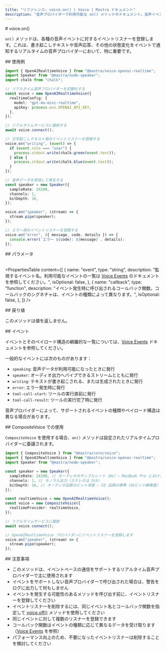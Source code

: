 ```yaml
---
title: "リファレンス: voice.on() | Voice | Mastra ドキュメント"
description: "音声プロバイダーで利用可能な on() メソッドのドキュメント。音声イベントに対するイベントリスナーを登録します。"
---
```


<div id="voiceon">
  # voice.on()
</div>

`on()` メソッドは、各種の音声イベントに対するイベントリスナーを登録します。これは、書き起こしテキストや音声応答、その他の状態変化をイベントで通知するリアルタイムの音声プロバイダーにおいて、特に重要です。

<div id="usage-example">
  ## 使用例
</div>

```typescript
import { OpenAIRealtimeVoice } from "@mastra/voice-openai-realtime";
import Speaker from "@mastra/node-speaker";
import chalk from "chalk";

// リアルタイム音声プロバイダーを初期化する
const voice = new OpenAIRealtimeVoice({
  realtimeConfig: {
    model: "gpt-4o-mini-realtime",
    apiKey: process.env.OPENAI_API_KEY,
  },
});

// リアルタイムサービスに接続する
await voice.connect();

// 文字起こしテキスト用のイベントリスナーを登録する
voice.on("writing", (event) => {
  if (event.role === "user") {
    process.stdout.write(chalk.green(event.text));
  } else {
    process.stdout.write(chalk.blue(event.text));
  }
});

// 音声データを受信して再生する
const speaker = new Speaker({
  sampleRate: 24100,
  channels: 1,
  bitDepth: 16,
});

voice.on("speaker", (stream) => {
  stream.pipe(speaker);
});

// エラー用のイベントリスナーを登録する
voice.on("error", ({ message, code, details }) => {
  console.error(`エラー ${code}: ${message}`, details);
});
```


<div id="parameters">
  ## パラメータ
</div>

<br />

<PropertiesTable
  content={[
    {
      name: "event",
      type: "string",
      description:
        "監視するイベント名。利用可能なイベントの一覧は [Voice Events](./voice.events) のドキュメントを参照してください。",
      isOptional: false,
    },
    {
      name: "callback",
      type: "function",
      description:
        "イベント発生時に呼び出されるコールバック関数。コールバックのシグネチャは、イベントの種類によって異なります。",
      isOptional: false,
    },
  ]}
/>

<div id="return-value">
  ## 戻り値
</div>

このメソッドは値を返しません。

<div id="events">
  ## イベント
</div>

イベントとそのペイロード構造の網羅的な一覧については、[Voice Events](./voice.events) ドキュメントを参照してください。

一般的なイベントには次のものがあります：

- `speaking`: 音声データが利用可能になったときに発行
- `speaker`: オーディオ出力へパイプできるストリームとともに発行
- `writing`: テキストが書き起こされる、または生成されたときに発行
- `error`: エラー発生時に発行
- `tool-call-start`: ツールの実行直前に発行
- `tool-call-result`: ツールの実行完了時に発行

音声プロバイダーによって、サポートされるイベントの種類やペイロード構造は異なる場合があります。

<div id="using-with-compositevoice">
  ## CompositeVoice での使用
</div>

`CompositeVoice` を使用する場合、`on()` メソッドは設定されたリアルタイムプロバイダーに委譲されます。

```typescript
import { CompositeVoice } from "@mastra/core/voice";
import { OpenAIRealtimeVoice } from "@mastra/voice-openai-realtime";
import Speaker from "@mastra/node-speaker";

const speaker = new Speaker({
  sampleRate: 24100, // オーディオのサンプルレート（Hz）— MacBook Pro における高品質オーディオの標準値
  channels: 1, // モノラル出力（ステレオは 2ch）
  bitDepth: 16, // オーディオ品質のビット深度 — CD 品質の標準（16ビット解像度）
});

const realtimeVoice = new OpenAIRealtimeVoice();
const voice = new CompositeVoice({
  realtimeProvider: realtimeVoice,
});

// リアルタイムサービスに接続
await voice.connect();

// OpenAIRealtimeVoice プロバイダーにイベントリスナーを登録します
voice.on("speaker", (stream) => {
  stream.pipe(speaker);
});
```


<div id="notes">
  ## 注意事項
</div>

- このメソッドは、イベントベースの通信をサポートするリアルタイム音声プロバイダーで主に使用されます
- イベントをサポートしない音声プロバイダーで呼び出された場合は、警告をログに出力して何もしません
- イベントを発生する可能性のあるメソッドを呼び出す前に、イベントリスナーを登録してください
- イベントリスナーを削除するには、同じイベント名とコールバック関数を指定して [voice.off()](./voice.off) メソッドを使用してください
- 同じイベントに対して複数のリスナーを登録できます
- コールバック関数はイベントの種類に応じて異なるデータを受け取ります（[Voice Events](./voice.events) を参照）
- パフォーマンス向上のため、不要になったイベントリスナーは削除することを検討してください
